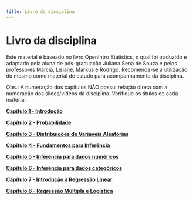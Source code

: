 ```yaml
---
title: Livro da disciplina
---
```


<h1 class="titulo">
  Livro da disciplina
</h1>

Este material é baseado no livro OpenIntro Statistics, o qual foi traduzido e adaptado pela aluna de pós-graduação Juliana Sena de Souza e pelos professores Márcia, Lisiane, Markus e Rodrigo. Recomenda-se a utilização do mesmo como material de estudo para acompanhamento da disciplina.

Obs.: A numeração dos capítulos NÃO possui relação direta com a numeração dos slides/vídeos da disciplina. Verifique os títulos de cada material.

<b>[Capítulo 1 - Introdução](cpt1/ch1_intro.html)</b>

<b>[Capítulo 2 - Probabilidade](cpt2/ch2_prob.html)</b>

<b>[Capítulo 3 - Distribuições de Variáveis Aleatórias](cpt3/ch3_distribuicoes.html)</b>

<b>[Capítulo 4 - Fundamentos para Inferência](cpt4/ch4_fund_inf.html)</b>

<b>[Capítulo 5 - Inferência para dados numéricos](cpt5/ch5_inf_num.html)</b>

<b>[Capítulo 6 - Inferência para dados categóricos](cpt6/ch6_inf_cat.html)</b>

<b>[Capítulo 7 - Introdução à Regressão Linear](cpt7/ch7_reg_simples.html)</b>

<b>[Capítulo 8 - Regressão Múltipla e Logística](cpt8/ch8_reg_mult_log.html)</b>




 